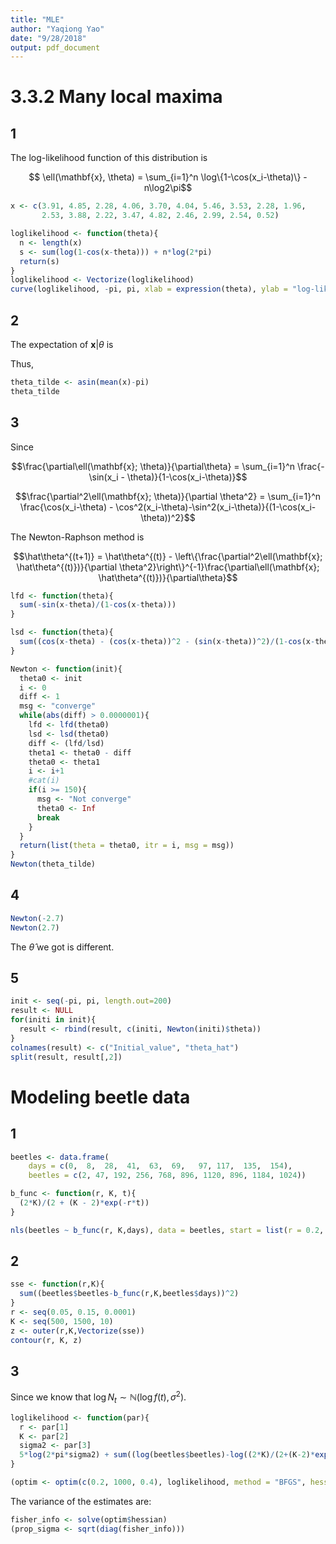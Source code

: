 ```yaml
---
title: "MLE"
author: "Yaqiong Yao"
date: "9/28/2018"
output: pdf_document
---
```


# 3.3.2 Many local maxima

## 1

The log-likelihood function of this distribution is

$$ \ell(\mathbf{x}, \theta) = \sum_{i=1}^n \log\{1-\cos(x_i-\theta)\} - n\log2\pi$$


```r
x <- c(3.91, 4.85, 2.28, 4.06, 3.70, 4.04, 5.46, 3.53, 2.28, 1.96,
       2.53, 3.88, 2.22, 3.47, 4.82, 2.46, 2.99, 2.54, 0.52)

loglikelihood <- function(theta){
  n <- length(x)
  s <- sum(log(1-cos(x-theta))) + n*log(2*pi)
  return(s)
}
loglikelihood <- Vectorize(loglikelihood)
curve(loglikelihood, -pi, pi, xlab = expression(theta), ylab = "log-likelihood")
```

## 2

The expectation of $\mathbf{x}|\theta$ is
\begin{align*}
\mathbb E (x | \theta) &= \int_{0}^{2\pi} x \frac{1-\cos(x-\theta)}{2\pi} dx \\
&= \frac{1}{2\pi} \int_{0}^{2\pi} x - x\cos(x-\theta) dx \\
&= \pi + \sin(\theta) \\
&= \bar{X_n}
\end{align*}

Thus, 

```r
theta_tilde <- asin(mean(x)-pi)
theta_tilde
```

## 3

Since

$$\frac{\partial\ell(\mathbf{x}; \theta)}{\partial\theta} = \sum_{i=1}^n \frac{-\sin(x_i - \theta)}{1-\cos(x_i-\theta)}$$

$$\frac{\partial^2\ell(\mathbf{x}; \theta)}{\partial \theta^2} = \sum_{i=1}^n \frac{\cos(x_i-\theta) - \cos^2(x_i-\theta)-\sin^2(x_i-\theta)}{(1-\cos(x_i-\theta))^2}$$

The Newton-Raphson method is

$$\hat\theta^{(t+1)} = \hat\theta^{(t)} - \left\{\frac{\partial^2\ell(\mathbf{x}; \hat\theta^{(t)})}{\partial \theta^2}\right\}^{-1}\frac{\partial\ell(\mathbf{x}; \hat\theta^{(t)})}{\partial\theta}$$

```r
lfd <- function(theta){
  sum(-sin(x-theta)/(1-cos(x-theta)))
}

lsd <- function(theta){
  sum((cos(x-theta) - (cos(x-theta))^2 - (sin(x-theta))^2)/(1-cos(x-theta))^2)
}

Newton <- function(init){
  theta0 <- init
  i <- 0
  diff <- 1
  msg <- "converge"
  while(abs(diff) > 0.0000001){
    lfd <- lfd(theta0)
    lsd <- lsd(theta0)
    diff <- (lfd/lsd)
    theta1 <- theta0 - diff
    theta0 <- theta1
    i <- i+1
    #cat(i)
    if(i >= 150){
      msg <- "Not converge"
      theta0 <- Inf
      break
    }
  }
  return(list(theta = theta0, itr = i, msg = msg))
}
Newton(theta_tilde)
```

## 4

```r
Newton(-2.7)
Newton(2.7)
```

The $\hat\theta$ we got is different.

## 5

```r
init <- seq(-pi, pi, length.out=200)
result <- NULL
for(initi in init){
  result <- rbind(result, c(initi, Newton(initi)$theta))
}
colnames(result) <- c("Initial_value", "theta_hat")
split(result, result[,2])
```

# Modeling beetle data

## 1

```r
beetles <- data.frame(
    days = c(0,  8,  28,  41,  63,  69,   97, 117,  135,  154),
    beetles = c(2, 47, 192, 256, 768, 896, 1120, 896, 1184, 1024))

b_func <- function(r, K, t){
  (2*K)/(2 + (K - 2)*exp(-r*t))
}

nls(beetles ~ b_func(r, K,days), data = beetles, start = list(r = 0.2, K = 1000))
```

## 2

```r
sse <- function(r,K){
  sum((beetles$beetles-b_func(r,K,beetles$days))^2)
}
r <- seq(0.05, 0.15, 0.0001)
K <- seq(500, 1500, 10)
z <- outer(r,K,Vectorize(sse))
contour(r, K, z)
```


## 3

Since we know that $\log N_t \sim \mathbb{N}(\log f(t), \sigma^2)$.


```r
loglikelihood <- function(par){
  r <- par[1]
  K <- par[2]
  sigma2 <- par[3]
  5*log(2*pi*sigma2) + sum((log(beetles$beetles)-log((2*K)/(2+(K-2)*exp(-r*beetles$days))))^2/(2*sigma2))
}

(optim <- optim(c(0.2, 1000, 0.4), loglikelihood, method = "BFGS", hessian = TRUE))
```

The variance of the estimates are:

```r
fisher_info <- solve(optim$hessian)
(prop_sigma <- sqrt(diag(fisher_info)))
```



































